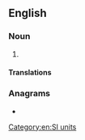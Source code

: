 {{also|zetta-meter}}

==English==

===Noun===
{{en-noun}}

# {{alternative spelling of|zettametre|from=US|lang=en}}

====Translations====
{{trans-see|zettametre}}

===Anagrams===
* {{l|en|zettametre}}

[[Category:en:SI units]]